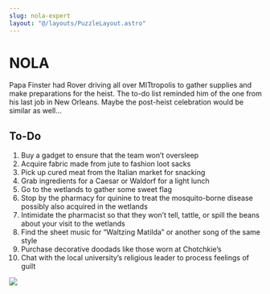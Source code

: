 ```yaml
---
slug: nola-expert
layout: "@/layouts/PuzzleLayout.astro"
---
```


# NOLA
<div class="italics">
Papa Finster had Rover driving all over MITtropolis to gather supplies and make preparations for the heist. The to-do list reminded him of the one from his last job in New Orleans. Maybe the post-heist celebration would be similar as well…
</div>

## To-Do

<div id="container" class="grid grid-cols-2 w-full">

<ol>
<li>Buy a gadget to ensure that the team won’t oversleep</li>
<li>Acquire fabric made from jute to fashion loot sacks</li>
<li>Pick up cured meat from the Italian market for snacking</li>
<li>Grab ingredients for a Caesar or Waldorf for a light lunch</li>
<li>Go to the wetlands to gather some sweet flag</li>
<li>Stop by the pharmacy for quinine to treat the mosquito-borne disease possibly also acquired in the wetlands</li>
<li>Intimidate the pharmacist so that they won’t tell, tattle, or spill the beans about your visit to the wetlands</li>
<li>Find the sheet music for “Waltzing Matilda” or another song of the same style</li>
<li>Purchase decorative doodads like those worn at Chotchkie’s</li>
<li>Chat with the local university’s religious leader to process feelings of guilt</li>
</ol>

<img src="/NOLA.png" class="aspect-square"></img>
</div>